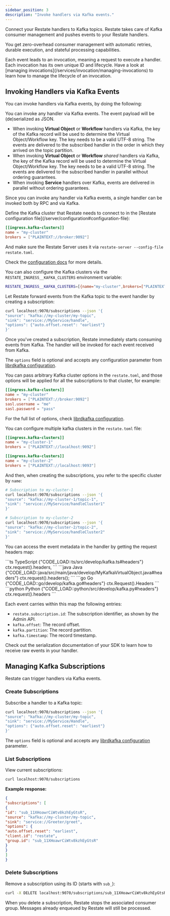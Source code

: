 ```yaml
---
sidebar_position: 3
description: "Invoke handlers via Kafka events."
---
```


Connect your Restate handlers to Kafka topics.
Restate takes care of Kafka consumer management and pushes events to your Restate handlers.

You get zero-overhead consumer management with automatic retries, durable execution, and stateful processing capabilities.

<Info>
    Each event leads to an invocation, meaning a request to execute a handler. Each invocation has its own unique ID and lifecycle.
    Have a look at [managing invocations](/services/invocation/managing-invocations) to learn how to manage the lifecycle of an invocation.
</Info>

## Invoking Handlers via Kafka Events

You can invoke handlers via Kafka events, by doing the following:

<Steps>

<Step title="Develop and register an event handler">

You can invoke any handler via Kafka events.
The event payload will be (de)serialized as JSON.

- When invoking **Virtual Object** or **Workflow** handlers via Kafka, the key of the Kafka record will be used to determine the Virtual Object/Workflow key.
The key needs to be a valid UTF-8 string.
The events are delivered to the subscribed handler in the order in which they arrived on the topic partition.
- When invoking **Virtual Object** or **Workflow** _shared_ handlers via Kafka, the key of the Kafka record will be used to determine the Virtual Object/Workflow key.
The key needs to be a valid UTF-8 string.
The events are delivered to the subscribed handler in parallel without ordering guarantees.
- When invoking **Service** handlers over Kafka, events are delivered in parallel without ordering guarantees.

Since you can invoke any handler via Kafka events, a single handler can be invoked both by RPC and via Kafka.

</Step>

<Step title="Configure Restate to connect to a Kafka cluster">
Define the Kafka cluster that Restate needs to connect to in the [Restate configuration file](/server/configuration#configuration-file):

```toml restate.toml
[[ingress.kafka-clusters]]
name = "my-cluster"
brokers = ["PLAINTEXT://broker:9092"]
```

And make sure the Restate Server uses it via `restate-server --config-file restate.toml`.

Check the [configuration docs](/server/configuration) for more details.

<Accordion title="Configuring Kafka clusters via environment variables">

You can also configure the Kafka clusters via the `RESTATE_INGRESS__KAFKA_CLUSTERS` environment variable:

```bash
RESTATE_INGRESS__KAFKA_CLUSTERS=[{name="my-cluster",brokers=["PLAINTEXT://broker:9092"]}]
```
</Accordion>
</Step>
<Step title="Register the service you want to invoke."/>

<Step title="Subscribe the event handler to the Kafka topic">
Let Restate forward events from the Kafka topic to the event handler by creating a subscription:

```bash
curl localhost:9070/subscriptions --json '{
"source": "kafka://my-cluster/my-topic",
"sink": "service://MyService/handle",
"options": {"auto.offset.reset": "earliest"}
}'
```

Once you've created a subscription, Restate immediately starts consuming events from Kafka.
The handler will be invoked for each event received from Kafka.

The `options` field is optional and accepts any configuration parameter from [librdkafka configuration](https://github.com/confluentinc/librdkafka/blob/master/CONFIGURATION.md).

</Step>
</Steps>

<AccordionGroup>
<Accordion title="Kafka connection configuration">

You can pass arbitrary Kafka cluster options in the `restate.toml`, and those options will be applied for all the subscriptions to that cluster, for example:

```toml restate.toml
[[ingress.kafka-clusters]]
name = "my-cluster"
brokers = ["PLAINTEXT://broker:9092"]
sasl.username = "me"
sasl.password = "pass"
```

For the full list of options, check [librdkafka configuration](https://github.com/confluentinc/librdkafka/blob/master/CONFIGURATION.md).
</Accordion>

<Accordion title="Multiple Kafka clusters support">

You can configure multiple kafka clusters in the `restate.toml` file:

```toml restate.toml
[[ingress.kafka-clusters]]
name = "my-cluster-1"
brokers = ["PLAINTEXT://localhost:9092"]

[[ingress.kafka-clusters]]
name = "my-cluster-2"
brokers = ["PLAINTEXT://localhost:9093"]
```

And then, when creating the subscriptions, you refer to the specific cluster by `name`:

```bash
# Subscription to my-cluster-1
curl localhost:9070/subscriptions --json '{
"source": "kafka://my-cluster-1/topic-1",
"sink": "service://MyService/handleCluster1"
}'

# Subscription to my-cluster-2
curl localhost:9070/subscriptions --json '{
"source": "kafka://my-cluster-2/topic-2",
"sink": "service://MyService/handleCluster2"
}'
```
</Accordion>

<Accordion title="Event metadata">

You can access the event metadata in the handler by getting the request headers map:

<CodeGroup>
```ts TypeScript {"CODE_LOAD::ts/src/develop/kafka.ts#headers"} 
ctx.request().headers,
```
```java Java {"CODE_LOAD::java/src/main/java/develop/MyKafkaVirtualObject.java#headers"} 
ctx.request().headers();
```
```go Go {"CODE_LOAD::go/develop/kafka.go#headers"} 
ctx.Request().Headers
```
```python Python {"CODE_LOAD::python/src/develop/kafka.py#headers"} 
ctx.request().headers
```
</CodeGroup>

Each event carries within this map the following entries:

* `restate.subscription.id`: The subscription identifier, as shown by the Admin API.
* `kafka.offset`: The record offset.
* `kafka.partition`: The record partition.
* `kafka.timestamp`: The record timestamp.

</Accordion>
<Accordion title="Raw event support">
Check out the serialization documentation of your SDK to learn how to receive raw events in your handler.
</Accordion>
</AccordionGroup>

## Managing Kafka Subscriptions

Restate can trigger handlers via Kafka events.

### Create Subscriptions

Subscribe a handler to a Kafka topic:

```bash
curl localhost:9070/subscriptions --json '{
"source": "kafka://my-cluster/my-topic",
"sink": "service://MyService/Handle",
"options": {"auto.offset.reset": "earliest"}
}'
```

The `options` field is optional and accepts any [librdkafka configuration](https://github.com/confluentinc/librdkafka/blob/master/CONFIGURATION.md) parameter.

### List Subscriptions

View current subscriptions:

```bash
curl localhost:9070/subscriptions
```

**Example response:**
```json
{
"subscriptions": [
{
"id": "sub_11XHoawrCiWtv8kzhEyGtsR",
"source": "kafka://my-cluster/my-topic",
"sink": "service://Greeter/greet",
"options": {
"auto.offset.reset": "earliest",
"client.id": "restate",
"group.id": "sub_11XHoawrCiWtv8kzhEyGtsR"
}
}
]
}
```

### Delete Subscriptions

Remove a subscription using its ID (starts with `sub_`):

```bash
curl -X DELETE localhost:9070/subscriptions/sub_11XHoawrCiWtv8kzhEyGtsR
```

When you delete a subscription, Restate stops the associated consumer group. Messages already enqueued by Restate will still be processed.

